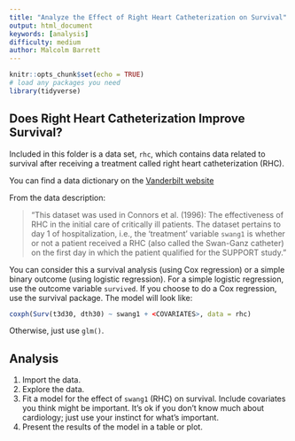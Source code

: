 ```yaml
---
title: "Analyze the Effect of Right Heart Catheterization on Survival"
output: html_document
keywords: [analysis]
difficulty: medium
author: Malcolm Barrett
---
```


```r
knitr::opts_chunk$set(echo = TRUE)
# load any packages you need
library(tidyverse)
```

## Does Right Heart Catheterization Improve Survival?

Included in this folder is a data set, `rhc`, which contains data related to survival after receiving a treatment called right heart catheterization (RHC).

You can find a data dictionary on the [Vanderbilt website](http://biostat.mc.vanderbilt.edu/wiki/pub/Main/DataSets/Crhc.html)

From the data description: 

> "This dataset was used in Connors et al. (1996): The effectiveness of RHC in the initial care of critically ill patients. The dataset pertains to day 1 of hospitalization, i.e., the 'treatment' variable `swang1` is whether or not a patient received a RHC (also called the Swan-Ganz catheter) on the first day in which the patient qualified for the SUPPORT study."

You can consider this a survival analysis (using Cox regression) or a simple binary outcome (using logistic regression). For a simple logistic regression, use the outcome variable `survived`. If you choose to do a Cox regression, use the survival package. The model will look like:

```r
coxph(Surv(t3d30, dth30) ~ swang1 + <COVARIATES>, data = rhc)
```

Otherwise, just use `glm()`.

## Analysis

1. Import the data.
2. Explore the data.
3. Fit a model for the effect of `swang1` (RHC) on survival. Include covariates you think might be important. It's ok if you don't know much about cardiology; just use your instinct for what's important.
4. Present the results of the model in a table or plot.
